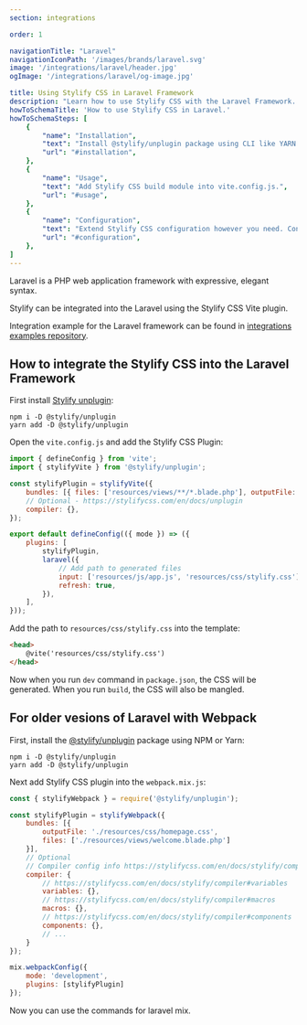 ```yaml
---
section: integrations

order: 1

navigationTitle: "Laravel"
navigationIconPath: '/images/brands/laravel.svg'
image: '/integrations/laravel/header.jpg'
ogImage: '/integrations/laravel/og-image.jpg'

title: Using Stylify CSS in Laravel Framework
description: "Learn how to use Stylify CSS with the Laravel Framework. Code your Laravel website faster with Stylify CSS."
howToSchemaTitle: 'How to use Stylify CSS in Laravel.'
howToSchemaSteps: [
	{
		"name": "Installation",
		"text": "Install @stylify/unplugin package using CLI like YARN or NPM.",
		"url": "#installation",
	},
	{
		"name": "Usage",
		"text": "Add Stylify CSS build module into vite.config.js.",
		"url": "#usage",
	},
	{
		"name": "Configuration",
		"text": "Extend Stylify CSS configuration however you need. Configure variables, components, custom selectors and a lot more.",
		"url": "#configuration",
	},
]
---
```


Laravel is a PHP web application framework with expressive, elegant syntax.

Stylify can be integrated into the Laravel using the Stylify CSS Vite plugin.

<Note>Integration example for the Laravel framework can be found in <a href="https://github.com/stylify/integrations-examples/tree/master/laravel" target="_blank" rel="noopener">integrations examples repository</a>.</Note>

## How to integrate the Stylify CSS into the Laravel Framework

First install [Stylify unplugin](/en/docs/unplugin):
```
npm i -D @stylify/unplugin
yarn add -D @stylify/unplugin
```

Open the `vite.config.js` and add the Stylify CSS Plugin:
```javascript
import { defineConfig } from 'vite';
import { stylifyVite } from '@stylify/unplugin';

const stylifyPlugin = stylifyVite({
	bundles: [{ files: ['resources/views/**/*.blade.php'], outputFile: 'resources/css/stylify.css' }],
	// Optional - https://stylifycss.com/en/docs/unplugin
	compiler: {},
});

export default defineConfig(({ mode }) => ({
	plugins: [
		stylifyPlugin,
		laravel({
			// Add path to generated files
			input: ['resources/js/app.js', 'resources/css/stylify.css'],
			refresh: true,
		}),
	],
}));
```

Add the path to `resources/css/stylify.css` into the template:

```html
<head>
	@vite('resources/css/stylify.css')
</head>
```

Now when you run `dev` command in `package.json`, the CSS will be generated. When you run `build`, the CSS will also be mangled.

## For older vesions of Laravel with Webpack

First, install the [@stylify/unplugin](/en/docs/unplugin) package using NPM or Yarn:

```
npm i -D @stylify/unplugin
yarn add -D @stylify/unplugin
```

Next add Stylify CSS plugin into the `webpack.mix.js`:

```javascript
const { stylifyWebpack } = require('@stylify/unplugin');

const stylifyPlugin = stylifyWebpack({
	bundles: [{
		outputFile: './resources/css/homepage.css',
		files: ['./resources/views/welcome.blade.php']
	}],
	// Optional
	// Compiler config info https://stylifycss.com/en/docs/stylify/compiler#configuration
	compiler: {
		// https://stylifycss.com/en/docs/stylify/compiler#variables
		variables: {},
		// https://stylifycss.com/en/docs/stylify/compiler#macros
		macros: {},
		// https://stylifycss.com/en/docs/stylify/compiler#components
		components: {},
		// ...
	}
});

mix.webpackConfig({
	mode: 'development',
	plugins: [stylifyPlugin]
});
```

Now you can use the commands for laravel mix.

<WhereToNext />
